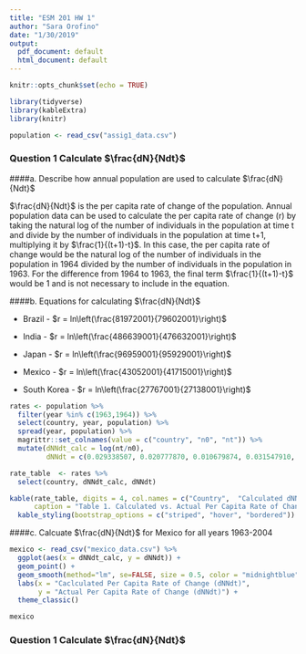 ```yaml
---
title: "ESM 201 HW 1"
author: "Sara Orofino"
date: "1/30/2019"
output:
  pdf_document: default
  html_document: default
---
```


```r
knitr::opts_chunk$set(echo = TRUE)

library(tidyverse)
library(kableExtra)
library(knitr)

population <- read_csv("assig1_data.csv")
```

### Question 1 Calculate $\frac{dN}{Ndt}$ 

####a. Describe how annual population  are used to calculate $\frac{dN}{Ndt}$   

$\frac{dN}{Ndt}$ is the per capita rate of change of the population. Annual population data can be used to calculate the per capita rate of change (r) by taking the natural log of the number of individuals in the population at time t and divide by the number of individuals in the population at time t+1, multiplying it by $\frac{1}{(t+1)-t}$. In this case, the per capita rate of change would be the natural log of the number of individuals in the population in 1964 divided by the number of individuals in the population in 1963. For the difference from 1964 to 1963, the final term $\frac{1}{(t+1)-t}$ would be 1 and is not necessary to include in the equation. 

####b. Equations for calculating $\frac{dN}{Ndt}$  

* Brazil - $r = ln\left(\frac{81972001}{79602001}\right)$  

* India -  $r = ln\left(\frac{486639001}{476632001}\right)$   

* Japan -  $r = ln\left(\frac{96959001}{95929001}\right)$ 

* Mexico - $r = ln\left(\frac{43052001}{41715001}\right)$  

* South Korea - $r = ln\left(\frac{27767001}{27138001}\right)$    

```r

rates <- population %>% 
  filter(year %in% c(1963,1964)) %>% 
  select(country, year, population) %>% 
  spread(year, population) %>% 
  magrittr::set_colnames(value = c("country", "n0", "nt")) %>% 
  mutate(dNNdt_calc = log(nt/n0),
         dNNdt = c(0.029338507, 0.020777870, 0.010679874, 0.031547910, 0.022913305))


```

  
    
```r

rate_table  <- rates %>%
  select(country, dNNdt_calc, dNNdt)

kable(rate_table, digits = 4, col.names = c("Country",  "Calculated dNNdt", "Actual dNNdt"),
      caption = "Table 1. Calculated vs. Actual Per Capita Rate of Change by Country") %>% 
  kable_styling(bootstrap_options = c("striped", "hover", "bordered")) 

```
  
  
   
####c. Calcuate $\frac{dN}{Ndt}$ for Mexico for all years 1963-2004

```r

mexico <- read_csv("mexico_data.csv") %>% 
  ggplot(aes(x = dNNdt_calc, y = dNNdt)) +
  geom_point() +
  geom_smooth(method="lm", se=FALSE, size = 0.5, color = "midnightblue") +
  labs(x = "Caclculated Per Capita Rate of Change (dNNdt)", 
       y = "Actual Per Capita Rate of Change (dNNdt)") +
  theme_classic()

mexico
```

### Question 1 Calculate $\frac{dN}{Ndt}$ 